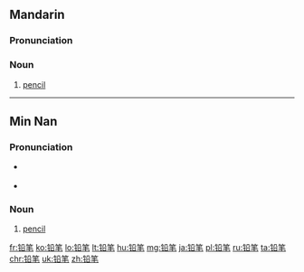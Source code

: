 ==Mandarin==
{{zh-hanzi-box|[[铅]][[笔]]|[[鉛筆]]}}

===Pronunciation===
{{Pinyin-IPA|qiānbǐ|a=zh-qiānbǐ.ogg}}

===Noun===
{{cmn-noun|s|pin=qiānbǐ|pint=qian1bi3|tra=鉛筆|sim=铅笔}}

# [[pencil]]

----

==Min Nan==

===Pronunciation===
* {{a|Quanzhou}} {{IPA|[ ɪɛn˨˩pɪt˩˩ ]|lang=nan}}
* {{a|Zhangzhou}} {{IPA|[ ɪɛn˧˧pɪt˩˩ ]|lang=nan}}

===Noun===
{{nan-noun|s|poj=iân-pit|pojt=ian5pit4|tra=鉛筆|sim=铅笔}}

# [[pencil]]

[[fr:铅笔]]
[[ko:铅笔]]
[[lo:铅笔]]
[[lt:铅笔]]
[[hu:铅笔]]
[[mg:铅笔]]
[[ja:铅笔]]
[[pl:铅笔]]
[[ru:铅笔]]
[[ta:铅笔]]
[[chr:铅笔]]
[[uk:铅笔]]
[[zh:铅笔]]